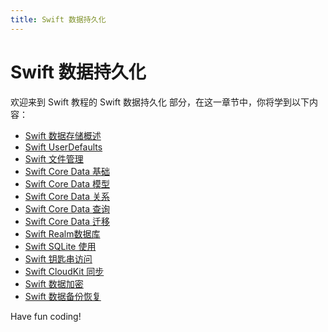 ```yaml
---
title: Swift 数据持久化
---
```


# Swift 数据持久化

欢迎来到 Swift 教程的 Swift 数据持久化 部分，在这一章节中，你将学到以下内容：

- [Swift 数据存储概述](./0-swift-data-storage-overview.mdx)
- [Swift UserDefaults](./1-swift-userdefaults.mdx)
- [Swift 文件管理](./2-swift-file-management.mdx)
- [Swift Core Data 基础](./3-swift-core-data-basics.mdx)
- [Swift Core Data 模型](./4-swift-core-data-model.mdx)
- [Swift Core Data 关系](./5-swift-core-data-relationship.mdx)
- [Swift Core Data 查询](./6-swift-core-data-query.mdx)
- [Swift Core Data 迁移](./7-swift-core-data-migration.mdx)
- [Swift Realm数据库](./8-swift-realm-database.mdx)
- [Swift SQLite 使用](./9-swift-sqlite-usage.mdx)
- [Swift 钥匙串访问](./10-swift-keychain-access.mdx)
- [Swift CloudKit 同步](./11-swift-cloudkit-sync.mdx)
- [Swift 数据加密](./12-swift-data-encryption.mdx)
- [Swift 数据备份恢复](./13-swift-data-backup-and-recovery.mdx)

Have fun coding!